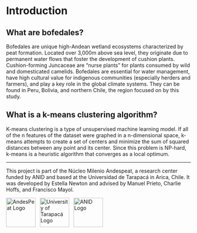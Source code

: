 # Introduction {.unnumbered}

## What are bofedales?
Bofedales are unique high-Andean wetland ecosystems characterized by peat formation. Located over 3,000m above sea level, they originate due to permanent water flows that foster the development of cushion plants. Cushion-forming Juncaceae are "nurse plants" for plants consumed by wild and domesticated camelids. Bofedales are essential for water management, have high cultural value for indigenous communities (especially herders and farmers), and play a key role in the global climate systems. They can be found in Peru, Bolivia, and northern Chile, the region focused on by this study. 

## What is a k-means clustering algorithm?
K-means clustering is a type of unsupervised machine learning model. If all of the n features of the dataset were graphed in a n-dimensional space, k-means attempts to create a set of centers and minimize the sum of squared distances between any point and its center. Since this problem is NP-hard, k-means is a heuristic algorithm that converges as a local optimum. 

---

This project is part of the Núcleo Milenio Andespeat, a research center funded by ANID and based at the Universidad de Tarapacá in Arica, Chile. It was developed by Estella Newton and advised by Manuel Prieto, Charlie Hoffs, and Francisco Mayol.

![AndesPeat Logo](images/AndesPeatLogo.png){height=80px}
&nbsp;
![University of Tarapacá Logo](images/UniversityOfTarapacaLogo.png){height=80px}
&nbsp;
![ANID Logo](images/ANIDLogo.png){height=80px}